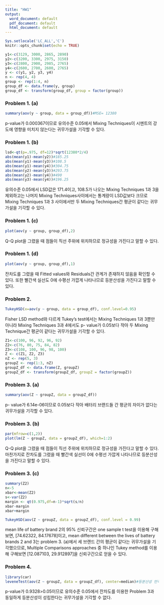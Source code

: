 ```yaml
---
title: "HW1"
output:
  word_document: default
  pdf_document: default
  html_document: default
---
```


```r
Sys.setlocale('LC_ALL','C')
knitr::opts_chunk$set(echo = TRUE)
```


```r
y1<-c(3129, 3000, 2865, 2890)
y2<-c(3200, 3300, 2975, 3150)
y3<-c(2800, 2900, 2985, 2765)
y4<-c(2600, 2700, 2600, 2765)
y <- c(y1, y2, y3, y4)
n <- rep(4, 4) 
group <- rep(1:4, n)
group_df <- data.frame(y, group)
group_df <- transform(group_df, group = factor(group))
```


### Problem 1. (a)
```r
summary(aov(y ~ group, data = group_df))#MSE= 12380
```
<pl> p-value가 0.000367이므로 유의수준 0.05에서 Mixing Techniques이 시멘트의 강도에 영향을 미치지 않는다는 귀무가설을 기각할 수 있다.<pl/>

### Problem 1. (b)
```r
lsd<-qt(p=.975, df=12)*sqrt(12380*2/4)
abs(mean(y1)-mean(y2))#185.25
abs(mean(y1)-mean(y3))#108.5
abs(mean(y1)-mean(y4))#304.75
abs(mean(y2)-mean(y3))#293.75
abs(mean(y2)-mean(y4))#490
abs(mean(y3)-mean(y4))#196.25
```

<pl> 유의수준 0.05에서 LSD값은 171.4이고, 108.5가 나오는 Mixing Techniques 1과 3을 제외하고는 나머지 Mixing Techniques사이에서는 통계량이 LSD값보다 크므로 Mixing Techniques 1과 3 사이에서만 두 Mixing Techniques간 평균이 같다는 귀무가설을 기각할 수 있다.<pl/>

### Problem 1. (c)
```r
plot(aov(y ~ group, group_df),2)
```

<pl> Q-Q plot을 그렸을 때 점들이 직선 주위에 위치하므로 정규성을 가진다고 말할 수 있다.<pl/>

### Problem 1. (d)
```r
plot(aov(y ~ group, group_df),1)
```

<pl> 잔차도를 그렸을 때 Fitted values와 Residuals간 관계가 존재하지 않음을 확인할 수 있다. 또한 빨간색 실선도 0에 수평선 가깝게 나타나므로 등분산성을 가진다고 말할 수 있다.<pl/>

### Problem 2. 
```r
TukeyHSD(x=aov(y ~ group, data = group_df), conf.level=0.95)
```

<pl> Fisher LSD method와 다르게  Tukey’s test에서는 Mixing Techniques 1과 3뿐만 아니라 Mixing Techniques 3과 4에서도 p- value가 0.05보다 작아 두 Mixing Technique간 평균이 같다는 귀무가설을 기각할 수 있다.<pl/>

```r
Z1<-c(100, 96, 92, 96, 92)
Z2<-c(76, 80, 75, 84, 82)
Z3<-c(108, 100, 96, 98, 100)
Z <- c(Z1, Z2, Z3)
nZ <- rep(5, 3) 
groupZ <- rep(1:3, nZ)
groupZ_df <- data.frame(Z, groupZ)
groupZ_df <- transform(groupZ_df, groupZ = factor(groupZ))
```

### Problem 3. (a) 
```r
summary(aov(Z ~ groupZ, data = groupZ_df))
```

<pl>  p- value가 6.14e-06이므로 0.05보다 작아 배터리 브랜드들 간 평균의 차이가 없다는 귀무가설을 기각할 수 있다. <pl/>

### Problem 3. (b) 
```r
par(mfrow=c(1,2))
plot(lm(Z ~ groupZ, data = groupZ_df), which=1:2)
```

<pl> Q-Q plot을 그렸을 때 점들이 직선 주위에 위치하므로 정규성을 가진다고 말할 수 있다. 마찬가지로 잔차도를 그렸을 때 빨간색 실선이 0에 수평선 가깝게 나타나므로 등분산성을 가진다고 말할 수 있다. <pl/>

### Problem 3. (c) 
```r
summary(Z2)
n<-5
xbar<-mean(Z2)
s<-var(Z2)
margin <- qt(0.975,df=n-1)*sqrt(s/n)
xbar-margin
xbar+margin

TukeyHSD(aov(Z ~ groupZ, data = groupZ_df), conf.level = 0.99)
```

<pl>  mean life of battery brand 2의 95% 신뢰구간은 one sample t test을 이용해 구해보면, [74.62322, 84.17678]이고, mean different between the lives of battery brands 2 and 3는 problem 3. (a)에서 세 브랜드 간의 평균이 같다는 귀무가설을 기각했으므로, Multiple Comparisons approaches 중 하나인 Tukey method를 이용해 구해보면 [12.087103, 29.912897]을 신뢰구간으로 얻을 수 있다. <pl/>

### Problem 4. 
```r
library(car)
leveneTest(aov(Z ~ groupZ, data = groupZ_df), center=median)#등분산성 만족
```

<pl>  p-value가 0.9328>0.05이므로 유의수준 0.05에서 잔차도를 이용한 Problem 3과 동일하게 등분산성이 성립한다는 귀무가설을 기각할 수 없다. <pl/>
